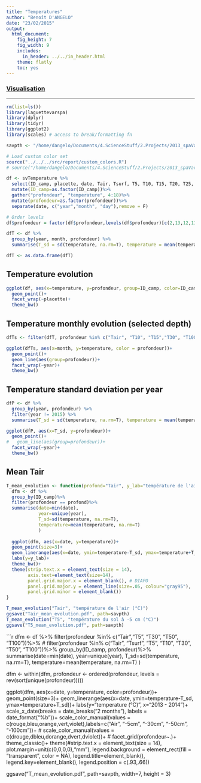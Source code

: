 ```yaml
---
title: "Temperatures"
author: "Benoît D'ANGELO"
date: "23/02/2015"
output:
  html_document:
    fig_height: 7
    fig_width: 9
    includes:
      in_header: ../../in_header.html
    theme: flatly
    toc: yes
---
```

<h3><a href="../vis_toc.html"> Visualisation </a></h3>
  
***
```r
rm(list=ls())
library(laguettevarspa)
library(dplyr)
library(tidyr)
library(ggplot2)
library(scales) # access to break/formatting fn

savpth <- "/home/dangelo/Documents/4.ScienceStuff/2.Projects/2013_spaVar_LG/graphs/visualisation"

# Load custom color set
source("../../../src/report/custom_colors.R")
# source("/home/dangelo/Documents/4.ScienceStuff/2.Projects/2013_spaVar_LG/src/report/custom_colors.R")
```


```r
df <- svTemperature %>%
  select(ID_camp, placette, date, Tair, Tsurf, T5, T10, T15, T20, T25, T30,T40, T50, T60, T70, T80, T90, T100)%>%
  mutate(ID_camp=as.factor(ID_camp))%>%
  gather("profondeur", "temperature", 4:18)%>%
  mutate(profondeur=as.factor(profondeur))%>%
  separate(date, c("year","month", "day"),remove = F)

# Order levels
df$profondeur = factor(df$profondeur,levels(df$profondeur)[c(2,13,12,11,10,9,7,6,5,4,3,1,8,15,14)])

dfT <- df %>%
  group_by(year, month, profondeur) %>%
  summarise(T_sd = sd(temperature, na.rm=T), temperature = mean(temperature, na.rm=T))

dfT <- as.data.frame(dfT)
```

## Temperature evolution

```r
ggplot(df, aes(x=temperature, y=profondeur, group=ID_camp, color=ID_camp))+
  geom_point()+
  facet_wrap(~placette)+
  theme_bw()
```

## Temperature monthly evolution (selected depth)

```r
dfTs <- filter(dfT, profondeur %in% c("Tair", "T10", "T15","T30", "T100") & year!=2015)

ggplot(dfTs, aes(x=month, y=temperature, color = profondeur))+
  geom_point()+
  geom_line(aes(group=profondeur))+
  facet_wrap(~year)+
  theme_bw()
```

## Temperature standard deviation per year

```r
dfP <- df %>%
  group_by(year, profondeur) %>%
  filter(year != 2015) %>%
  summarise(T_sd = sd(temperature, na.rm=T), temperature = mean(temperature, na.rm=T))

ggplot(dfP, aes(x=T_sd, y=profondeur))+
  geom_point()+
#   geom_line(aes(group=profondeur))+
  facet_wrap(~year)+
  theme_bw()
```



## Mean Tair

```r

T_mean_evolution <- function(profond="Tair", y_lab="température de l'air (°C)"){
  dfm <- df %>%
  group_by(ID_camp)%>%
  filter(profondeur == profond)%>%
  summarise(date=min(date),
            year=unique(year),
            T_sd=sd(temperature, na.rm=T),
            temperature=mean(temperature, na.rm=T)
            )
  
  ggplot(dfm, aes(x=date, y=temperature))+
  geom_point(size=3)+
  geom_linerange(aes(x=date, ymin=temperature-T_sd, ymax=temperature+T_sd))+
  labs(y=y_lab)+
  theme_bw()+
  theme(strip.text.x = element_text(size = 14),
        axis.text=element_text(size=14),
        panel.grid.major.x = element_blank(), # DIAPO
        panel.grid.major.y = element_line(size=.05, colour="gray95"),
        panel.grid.minor = element_blank())
}

```

```r
T_mean_evolution("Tair", "température de l'air (°C)")
ggsave("Tair_mean_evolution.pdf", path=savpth)
T_mean_evolution("T5", "température du sol à -5 cm (°C)")
ggsave("T5_mean_evolution.pdf", path=savpth)
```

```r
dfm <- df %>%
  filter(profondeur %in% c("Tair","T5", "T30", "T50", "T100"))%>%
  # filter(profondeur %in% c("Tair", "Tsurf", "T5", "T10", "T30", "T50", "T100"))%>%
  group_by(ID_camp, profondeur)%>%
  summarise(date=min(date),
            year=unique(year),
            T_sd=sd(temperature, na.rm=T),
            temperature=mean(temperature, na.rm=T)
            )

dfm <- within(dfm, profondeur <- ordered(profondeur, levels = rev(sort(unique(profondeur)))))
  
  ggplot(dfm, aes(x=date, y=temperature, color=profondeur))+
  geom_point(size=3)+
  geom_linerange(aes(x=date, ymin=temperature-T_sd, ymax=temperature+T_sd))+
  labs(y="temperature (°C)", x="2013 - 2014")+
  scale_x_date(breaks = date_breaks("2 months"), labels = date_format("%b"))+
  scale_color_manual(values = c(rouge,bleu,orange,vert,violet),labels=c("Air", "-5cm", "-30cm", "-50cm", "-100cm"))+
  # scale_color_manual(values = c(drouge,dbleu,dorange,dvert,dviolet))+
  # facet_grid(profondeur~.)+
  theme_classic()+
  theme(#strip.text.x = element_text(size = 14),
        plot.margin=unit(c(0,0,0,0),"mm"),
        legend.background = element_rect(fill = "transparent", color = NA),
        legend.title=element_blank(),
        legend.key=element_blank(),
        legend.position = c(.93,.66))

ggsave("T_mean_evolution.pdf", path=savpth, width=7, height = 3)
